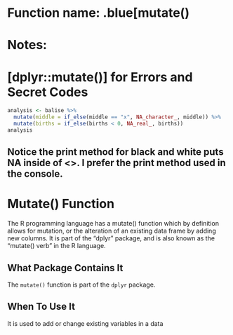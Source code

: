 # Function name: .blue[mutate()
# Notes:
# [dplyr::mutate()] for Errors and Secret Codes
```r
analysis <- balise %>% 
  mutate(middle = if_else(middle == "x", NA_character_, middle)) %>% 
  mutate(births = if_else(births < 0, NA_real_, births))
analysis
```
Notice the print method for black and white puts NA inside of <>.  I prefer the print method used in the console.
---


# Mutate() Function

The R programming language has a mutate() function which by definition allows for mutation, or the alteration of an existing data frame by adding new columns. It is part of the “dplyr” package, and is also known as the “mutate() verb” in the R language.

## What Package Contains It 
The `mutate()` function is part of the `dplyr` package. 

## When To Use It
It is used to add or change existing variables in a data